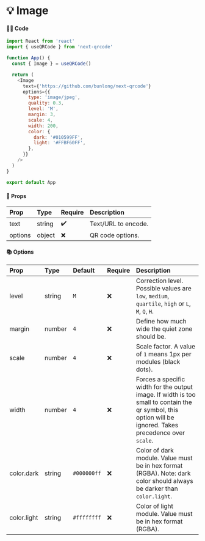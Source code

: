# 💡 Image

#### 👨‍💻 Code

```js copy
import React from 'react'
import { useQRCode } from 'next-qrcode'

function App() {
  const { Image } = useQRCode()

  return (
    <Image
      text={'https://github.com/bunlong/next-qrcode'}
      options={{
        type: 'image/jpeg',
        quality: 0.3,
        level: 'M',
        margin: 3,
        scale: 4,
        width: 200,
        color: {
          dark: '#010599FF',
          light: '#FFBF60FF',
        },
      }}
    />
  )
}

export default App
```

#### 📖 Props

| Prop | Type | Require | Description |
| :--- | :--- | :--- | :--- |
| text | string | ✔️ | Text/URL to encode. |
| options | object | ❌ | QR code options. |

#### 📚 Options

| Prop | Type | Default | Require | Description |
| :--- | :--- | :--- | :--- | :--- |
| level | string | `M` | ❌ | Correction level. Possible values are `low`, `medium`, `quartile`, `high` or `L`, `M`, `Q`, `H`. |
| margin | number | `4` | ❌ | Define how much wide the quiet zone should be. |
| scale | number | `4` | ❌ | Scale factor. A value of <code>1</code> means 1px per modules (black dots). |
| width | number | `4` | ❌ | Forces a specific width for the output image. If width is too small to contain the qr symbol, this option will be ignored. Takes precedence over `scale`. |
| color.dark | string | `#000000ff` | ❌ | Color of dark module. Value must be in hex format (RGBA). Note: dark color should always be darker than `color.light`. |
| color.light | string | `#ffffffff` | ❌ | Color of light module. Value must be in hex format (RGBA). |
